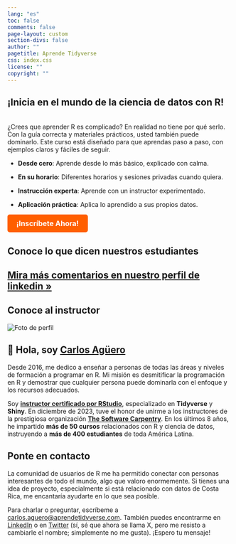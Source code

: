 ```yaml
---
lang: "es"
toc: false
comments: false
page-layout: custom
section-divs: false
author: ""
pagetitle: Aprende Tidyverse
css: index.css
license: ""
copyright: ""
---
```


::: hero-banner
::: content-block
::: hero-text
# ¡Inicia en el mundo de la ciencia de datos con R! 
<br>
¿Crees que aprender R es complicado? En realidad no tiene por qué serlo. Con la guía correcta y materiales prácticos, usted también puede dominarlo. Este curso está diseñado para que aprendas paso a paso, con ejemplos claros y fáciles de seguir. 

-	**Desde cero**: Aprende desde lo más básico, explicado con calma.

-	**En su horario**: Diferentes horarios y sesiones privadas cuando quiera.

-	**Instrucción experta**: Aprende con un instructor experimentado.

-	**Aplicación práctica**: Aplica lo aprendido a sus propios datos.

::: hero-buttons
<a href="https://aprendetidyverse.com/courses/fundamentos_R.html" style="background-color: #FF5F00; color: white; padding: 10px 20px; border: none; border-radius: 5px; text-decoration: none; font-size: 16px; font-weight: bold; display: inline-block; cursor: pointer; transition: background-color 0.3s ease;">¡Inscríbete Ahora!</a>
:::
:::

:::
:::

::: content-block


## Conoce lo que dicen nuestros estudiantes

```{=html}
<script src="https://widget.senja.io/widget/fb06a6ac-2804-4eba-b249-8138840eae25/platform.js" type="text/javascript" async></script>
<div class="senja-embed" data-id="fb06a6ac-2804-4eba-b249-8138840eae25" data-mode="shadow" data-lazyload="false" style="display: block; width: 100%;"></div>
```

::: learn-more
## [Mira más comentarios en nuestro perfil de linkedin »](https://www.linkedin.com/in/carlos-aguero-cr/details/recommendations)
:::
:::


::: content-block
## Conoce al instructor

<div class="container">
<div class="image-container">
<img src="me.png" alt="Foto de perfil" class="profile-image">
</div>
<div class="text-container">
<h2>👋 Hola, soy <a href="https://www.linkedin.com/in/carlos-aguero-cr" class="profile-link">Carlos Agüero</a></h2>
<p>Desde 2016, me dedico a enseñar a personas de todas las áreas y niveles de formación a programar en R. Mi misión es desmitificar la programación en R y demostrar que cualquier persona puede dominarla con el enfoque y los recursos adecuados.</p>


</div>
</div>

<p>Soy <a href="https://education.rstudio.com/trainers/" class="profile-link"><strong>instructor certificado por RStudio</strong></a>, especializado en <strong>Tidyverse</strong> y <strong>Shiny</strong>. En diciembre de 2023, tuve el honor de unirme a los instructores de la prestigiosa organización <a href="https://www.software-carpentry.org" class="profile-link"><strong>The Software Carpentry</strong></a>. En los últimos 8 años, he impartido **más de 50 cursos** relacionados con R y ciencia de datos, instruyendo a **más de 400 estudiantes** de toda América Latina.</p>
:::



:::content-block

## Ponte en contacto

La comunidad de usuarios de R me ha permitido conectar con personas interesantes de todo el mundo, algo que valoro enormemente. Si tienes una idea de proyecto, especialmente si está relacionado con datos de Costa Rica, me encantaría ayudarte en lo que sea posible. 


Para charlar o preguntar, escríbeme a <a href="mailto:carlos.aguero@aprendetidyverse.com">carlos.aguero@aprendetidyverse.com</a>. También puedes encontrarme en [LinkedIn](https://www.linkedin.com/in/carlos-aguero-cr) o en [Twitter](https://twitter.com/dev_aguero) (sí, sé que ahora se llama X, pero me resisto a cambiarle el nombre; simplemente no me gusta). ¡Espero tu mensaje!

:::